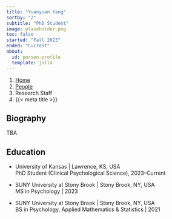 ```yaml
---
title: "Yuanyuan Yang"
sortby: "2"
subtitle: "PhD Student"
image: placeholder.png
toc: false
started: "Fall 2023"
ended: "Current"
about:
  id: person-profile
  template: jolla
---
```


```{=html}
<nav aria-label="breadcrumb">
  <ol class="breadcrumb">
    <li class="breadcrumb-item"><a href="../../index.html">Home</a></li>
    <li class="breadcrumb-item"><a href="../../people.html">People</a></li>
    <li class="breadcrumb-item active">Research Staff</li>
    <li class="breadcrumb-item active" aria-current="page">{{< meta title >}}</li>
  </ol>
</nav>
```

:::{#person-profile}
:::

## Biography
TBA

## Education

- [University of Kansas]{.fw-bold} | Lawrence, KS, USA<br />
  PhD Student (Clinical Psychological Science), 2023–Current

- [SUNY University at Stony Brook]{.fw-bold} | Stony Brook, NY, USA<br />
  MS in Psychology | 2023

- [SUNY University at Stony Brook]{.fw-bold} | Stony Brook, NY, USA<br />
  BS in Psychology, Applied Mathematics \& Statistics | 2021
